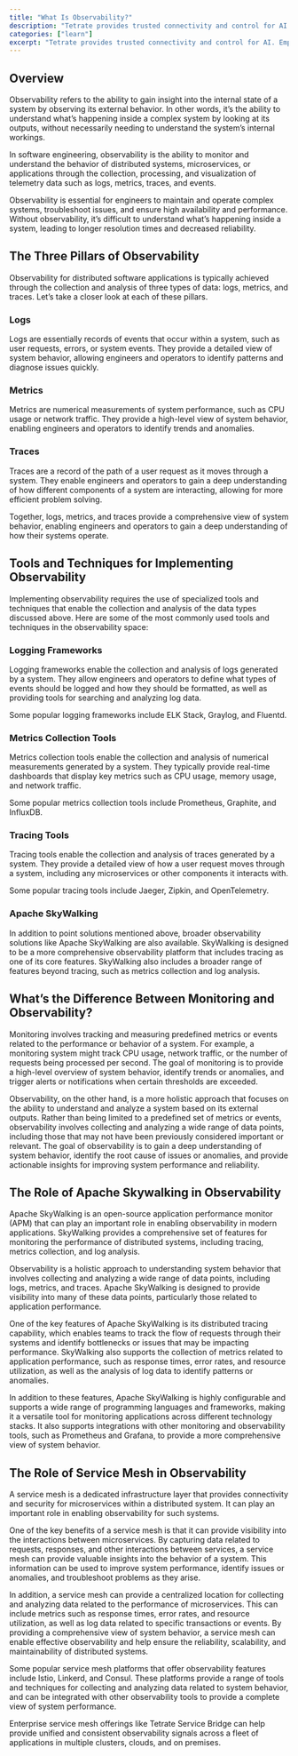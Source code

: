 ```yaml
---
title: "What Is Observability?"
description: "Tetrate provides trusted connectivity and control for AI. Empower developers while safeguarding the business. Built atop the proven Envoy proxy & Envoy AI Gateway."
categories: ["learn"]
excerpt: "Tetrate provides trusted connectivity and control for AI. Empower developers while safeguarding the business. Built atop the proven Envoy proxy & Envoy AI Gateway."
---
```


## [](#overview)Overview

Observability refers to the ability to gain insight into the internal state of a system by observing its external behavior. In other words, it’s the ability to understand what’s happening inside a complex system by looking at its outputs, without necessarily needing to understand the system’s internal workings.

In software engineering, observability is the ability to monitor and understand the behavior of distributed systems, microservices, or applications through the collection, processing, and visualization of telemetry data such as logs, metrics, traces, and events.

Observability is essential for engineers to maintain and operate complex systems, troubleshoot issues, and ensure high availability and performance. Without observability, it’s difficult to understand what’s happening inside a system, leading to longer resolution times and decreased reliability.

## [](#the-three-pillars-of-observability)The Three Pillars of Observability

Observability for distributed software applications is typically achieved through the collection and analysis of three types of data: logs, metrics, and traces. Let’s take a closer look at each of these pillars.

### [](#logs)Logs

Logs are essentially records of events that occur within a system, such as user requests, errors, or system events. They provide a detailed view of system behavior, allowing engineers and operators to identify patterns and diagnose issues quickly.

### [](#metrics)Metrics

Metrics are numerical measurements of system performance, such as CPU usage or network traffic. They provide a high-level view of system behavior, enabling engineers and operators to identify trends and anomalies.

### [](#traces)Traces

Traces are a record of the path of a user request as it moves through a system. They enable engineers and operators to gain a deep understanding of how different components of a system are interacting, allowing for more efficient problem solving.

Together, logs, metrics, and traces provide a comprehensive view of system behavior, enabling engineers and operators to gain a deep understanding of how their systems operate.

## [](#tools-and-techniques-for-implementing-observability)Tools and Techniques for Implementing Observability

Implementing observability requires the use of specialized tools and techniques that enable the collection and analysis of the data types discussed above. Here are some of the most commonly used tools and techniques in the observability space:

### [](#logging-frameworks)Logging Frameworks

Logging frameworks enable the collection and analysis of logs generated by a system. They allow engineers and operators to define what types of events should be logged and how they should be formatted, as well as providing tools for searching and analyzing log data.

Some popular logging frameworks include ELK Stack, Graylog, and Fluentd.

### [](#metrics-collection-tools)Metrics Collection Tools

Metrics collection tools enable the collection and analysis of numerical measurements generated by a system. They typically provide real-time dashboards that display key metrics such as CPU usage, memory usage, and network traffic.

Some popular metrics collection tools include Prometheus, Graphite, and InfluxDB.

### [](#tracing-tools)Tracing Tools

Tracing tools enable the collection and analysis of traces generated by a system. They provide a detailed view of how a user request moves through a system, including any microservices or other components it interacts with.

Some popular tracing tools include Jaeger, Zipkin, and OpenTelemetry.

### [](#apache-skywalking)Apache SkyWalking

In addition to point solutions mentioned above, broader observability solutions like Apache SkyWalking are also available. SkyWalking is designed to be a more comprehensive observability platform that includes tracing as one of its core features. SkyWalking also includes a broader range of features beyond tracing, such as metrics collection and log analysis.

## [](#whats-the-difference-between-monitoring-and-observability)What’s the Difference Between Monitoring and Observability?

Monitoring involves tracking and measuring predefined metrics or events related to the performance or behavior of a system. For example, a monitoring system might track CPU usage, network traffic, or the number of requests being processed per second. The goal of monitoring is to provide a high-level overview of system behavior, identify trends or anomalies, and trigger alerts or notifications when certain thresholds are exceeded.

Observability, on the other hand, is a more holistic approach that focuses on the ability to understand and analyze a system based on its external outputs. Rather than being limited to a predefined set of metrics or events, observability involves collecting and analyzing a wide range of data points, including those that may not have been previously considered important or relevant. The goal of observability is to gain a deep understanding of system behavior, identify the root cause of issues or anomalies, and provide actionable insights for improving system performance and reliability.

## [](#the-role-of-apache-skywalking-in-observability)The Role of Apache Skywalking in Observability

Apache SkyWalking is an open-source application performance monitor (APM) that can play an important role in enabling observability in modern applications. SkyWalking provides a comprehensive set of features for monitoring the performance of distributed systems, including tracing, metrics collection, and log analysis.

Observability is a holistic approach to understanding system behavior that involves collecting and analyzing a wide range of data points, including logs, metrics, and traces. Apache SkyWalking is designed to provide visibility into many of these data points, particularly those related to application performance.

One of the key features of Apache SkyWalking is its distributed tracing capability, which enables teams to track the flow of requests through their systems and identify bottlenecks or issues that may be impacting performance. SkyWalking also supports the collection of metrics related to application performance, such as response times, error rates, and resource utilization, as well as the analysis of log data to identify patterns or anomalies.

In addition to these features, Apache SkyWalking is highly configurable and supports a wide range of programming languages and frameworks, making it a versatile tool for monitoring applications across different technology stacks. It also supports integrations with other monitoring and observability tools, such as Prometheus and Grafana, to provide a more comprehensive view of system behavior.

## [](#the-role-of-service-mesh-in-observability)The Role of Service Mesh in Observability

A service mesh is a dedicated infrastructure layer that provides connectivity and security for microservices within a distributed system. It can play an important role in enabling observability for such systems.

One of the key benefits of a service mesh is that it can provide visibility into the interactions between microservices. By capturing data related to requests, responses, and other interactions between services, a service mesh can provide valuable insights into the behavior of a system. This information can be used to improve system performance, identify issues or anomalies, and troubleshoot problems as they arise.

In addition, a service mesh can provide a centralized location for collecting and analyzing data related to the performance of microservices. This can include metrics such as response times, error rates, and resource utilization, as well as log data related to specific transactions or events. By providing a comprehensive view of system behavior, a service mesh can enable effective observability and help ensure the reliability, scalability, and maintainability of distributed systems.

Some popular service mesh platforms that offer observability features include Istio, Linkerd, and Consul. These platforms provide a range of tools and techniques for collecting and analyzing data related to system behavior, and can be integrated with other observability tools to provide a complete view of system performance.

Enterprise service mesh offerings like Tetrate Service Bridge can help provide unified and consistent observability signals across a fleet of applications in multiple clusters, clouds, and on premises.
